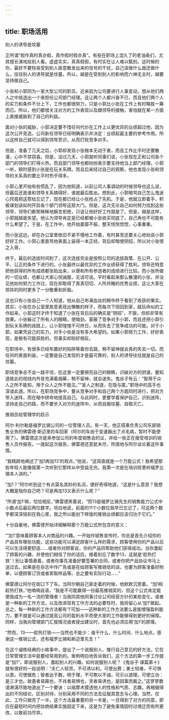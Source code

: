 ```yaml
---
---
---
```

title: 职场活用
---




别人的诱导是坟墓

正所谓“假作真时真亦假，真作假时假亦真”。有些在职场上混久了的老油条们，尤其擅长演戏给别人看。虚虚实实，真真假假，有时实在让人难以甄别。这时候的你，最好不要轻易受到别人故意散发出来的信号的干扰，自己该做什么就还做什么，往往别人的诱导就是坟墓。所以，越是在受到别人的影响而六神无主时，越要坚持做自己。

小张和小郭同为一家大型公司的职员，近来因为公司要进行人事变动，想从他们两人之中挑选出一个来担任公司部门经理。这让两个人都兴奋不已，而且他们两个人的实力和条件不分上下，工作也都很努力，只是小郭比小张在工作上有时略胜一筹而已。所以，他们都很关注对方的工作表现以及跟领导的接触，害怕就在某一方面上直接威胁到了自己的利益。

面对小张的威胁，小郭决定要不惜任何代价在工作上以更优异的业绩超过他，因为这次公开竞选，公司新任领导已经明确表示并决定：业绩起最主要的参考作用。所以这样自己就可以得到领导赏识，从而打败竞争对手。

但是，准备了几天之后，小郭却发现小张根本无动于衷，而且工作比平时还要散漫，心中不禁窃喜。但是，没过几天，小郭就听同事们说，小张现在正和公司各个部门的领导们打得火热，而且部门领导也都纷纷表示要支持他当上部门经理。小郭一听，顿时感到小张是在玩关系牌。而且后来经过自己的观察，他也发现小张和领导的关系真的要比平时热乎得多。

小郭心里开始有些慌乱了，因为他知道，以前公司人事调动的时候领导也这么说，但最后还是谁和领导关系搞得好，谁就最后胜出。想到此，小郭暗骂自己怎么鬼迷心窍竟把这茬给忘记了，现在都已经让小张抢占了先机。于是，他就立即着手，积极谋划该如何开启各个部门领导这扇大门。但是，这次无论自己如何努力找到这些领导，领导们都笑眯眯地婉言拒绝，只说让他好好工作就是了。但是，越是这样，小郭就越是失望。他认为领导肯定是已经都被小张收买彻底了，自己再也不可能有什么希望了。于是，在工作中，他开始委靡不振，整天恍恍惚惚，心事重重。

而小张这边，却在办公室里依旧不紧不慢地工作着，有时甚至还要关心地劝说小郭好好工作。小郭心里直骂他表面上装得一本正经，背后却暗使阴招，所以对小张恨之入骨。

终于，最后的选拔时间到了，这次选拔完全是按照公司的选拔政策、在公开、公平、公正的条件下进行的。小张最终以最优异的工作业绩获得了胜利，领导还特意把他获得的所有成绩都张贴出来，以便和所有参选者的成绩进行比较。而小张所做的一切业绩，也都让大家心悦诚服，无话可说。平时看起来那么散漫的小张，并没见他如何努力工作过，现在却取得了真真切切、人所共睹的优秀业绩，这让大家在惊异的同时更多了一分敬重和折服。

这也只有小张自己一个人知道，他从自己布满血丝的眼中终于看到了收获的果实。其实，小张在办公室里故意表现出懒散的样子，而每次下班回到家，就玩命似的工作起来。小郭这时才终于知道了小张在背后玩的确实是“阴招”，不狠，但却非常有效果。小张躲过了所有人的眼睛，使暗劲，蒙蔽了竞争对手小郭，而且还把小郭引到玩关系牌的歧路上，让小郭惶惶不可终日，从而失去了竞争成功的可能。对于小郭，如果凭自己的实力，对手小张是没有多大希望的。如果小郭努力工作，好好表现，是极有可能获胜的，但事实却刚好相反。

在职场中，有很多已经布置好的陷阱等着你去跳，稍不留神就会真的失去一切。而任何的表面利益，一定要是自己发现的才是最可靠的，别人的诱导往往就是自己的坟墓。

职场竞争总不会一路平坦，在这里一定要擦亮自己的眼睛，识破对方的阴谋，要知道彼此的视线内外皆充满着烟幕，稍不留神，就会迷失。鬼谷子有云：“智用于众人之所不能知，用于众人之所不能见。”“圣人之制道，在隐与匿。”职场中的高手也深谙此道。所以，在职场竞争中，要从竞争对手和自己两个方面同时进行，把对方带入迷阵，而在暗中拼命地提高自己。与此同时，更要学着保护自己，识别迷阵，坚持走自己的路，而不要步入对方的迷阵中，从而自掘坟墓、自取灭亡。


推销员给管理学的启示

阿尔·利尔勒是福罗比锡公司的一位管理人员。有一天，他正搭乘负责公司东部销售业务的佛雷德·斯迈里的车回家（阿尔的车由于变速器出了点毛病，暂时不能使用了）。佛雷德这次是来参加公司的年度销售会的议，并给一些正在接受培训的销售人员作报告。一提起这次报告，佛雷德还意犹未尽，热情地与阿尔谈论着这件事情。

“我精辟地阐述了‘加1再加13’的观点，”他说，“这简直就是一个万能公式！我希望那些年轻人能像我第一次听到它那样从中受益无穷。我第一次是在培训班里听福罗比锡本人讲的。”

“加1？”阿尔听到这个有点莫名其妙的名词，便好奇得地道，“这是什么意思？我想大概是指你自己吧？可是再加13又表示什么呢？”

“所谓‘加1’嘛，恰恰相反，”佛雷德笑着说，“而13是福罗比锡先生的销售能力公式中小数点后最后两位数字。坦白地说，前面的11个小数位我早已忘记了，可这两个数字都深深铭刻在我心里，我之所以能创下辉煌的推销业绩都应该归功于它们。”

十分自豪地，佛雷德开始详细解释那个万能公式所包含的意义：

“‘加1’意味着顾客本人对商品的兴趣。一开始作销售宣传时，你总是首先介绍你的产品具有哪些功能，这些功能可以满足顾客什么样的需求，顾客使用你的产品以后可以生活得更舒适……或者你对顾客说，你的产品将帮助他们获得成功。当你激起了顾客的兴趣，并使他们相信了你的话后，接着别忘了数字13，这就是‘趁热打铁’！别让事情悬着，或者你事先准备好要签署的合同，或者你把产品协议书马上送过去。如果是在杂志中作广告或是在给顾客写推销信的话，也要为顾客准备好附单，以便顾客订货或者索取样品等。总之要有实际行动……”

佛雷德让阿尔在街口下了车。当阿尔朝自己家走着的时候，他默默沉思着。“加1和趁热打铁，”他喃喃自语，“我是不可能赢得一份最高推销奖的，但这个公式肯定能使我成为一名一流的管理者！当我同其他同事讨论公司经营方针的某些变化，或者是一种新的工作方法，以及改进现有工作方法的必要性时，我将留心从‘加1’做起。总之，每一种新的工作方法都有‘1’可加——这种新的工作方法要么是能增强盈利能力，要不就是可以通过提高公司的盈利水平而使大家的工作能够得到更好的保障。同样，当我向管理部门汇报情况或者提出建议时，首先也必须应用‘加1’的原理。

“然而，13——趁热打铁——当然也不能少：谁干什么、什么时间、什么地点。感谢这一推销公式，还有福罗比锡和斯迈里先生！”

在这个凝练经典的小故事中，提出了一个说服别人、推行自己意见的好方法，它在日常管理生活中是要经常用到的。案例明白地告诉我们，这个方法的第一步工作就是“加1”，即说服别人，激起别人的兴趣。如何说服别人呢？《鬼谷子·谋篇第十》就有很好的一段说明：“夫仁人轻货，不可诱以利，可使出费；勇士轻难，不可惧以患，可使据危；智者达于数，明于理，不可欺以不诚，可示以道理，可使立功：是三才也。故愚者易蔽也，不肖者易惧也，贪者易诱也，是因事而裁之。”这寥寥数语淋漓尽致地道出了一个要诀：以揣摩术摸透他人的性格和气质、志趣，再根据得出的不同结论，区别对待，分别采用不同的方法去征服其意志与心理。当然，仅此，工作只做完了一半，这个方法最重要的另一半是，一旦得到了对方的同意，即应在最短时间内把协商结果实施固定下来，这是为了避免事情因时过境迁而有所更改，以致前功尽弃。